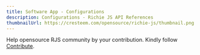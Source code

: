 ---
title: Software App - Configurations
description: Configurations - Richie JS API References
thumbnailUrl: https://cresteem.com/opensource/richie-js/thumbnail.png
---

<Callout type='error' emoji="🚨">Help opensource RJS community by your contribution. Kindly follow [Contribute](/contributing-to-richie-js).</Callout>